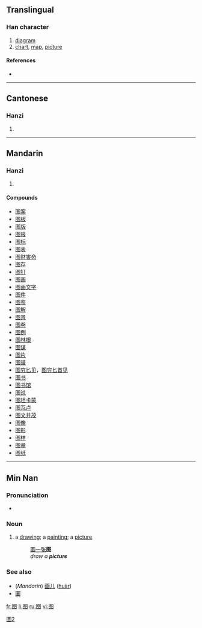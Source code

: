 {{zh-forms|{{zh-lookup|图}}|{{zh-lookup|圖}}}}
==Translingual==

===Han character===
{{Han char|rn=31|rad=囗|as=05|sn=8|four=|canj=田竹水卜 (WHEY)}}

# [[diagram]]
# [[chart]], [[map]], [[picture]]

====References====
* {{Han ref|kx=0218.041|hdz=10717.120|uh=56FE|ud=22270}}

----

==Cantonese==

===Hanzi===
{{yue-hanzi|jyut=|y=tou4}}

# {{defn|Cantonese|sort=囗05}}

----

==Mandarin==

===Hanzi===
{{cmn-hanzi|tra=圖|pin=[[tú]] ([[tu2]])|wg=t'u<sup>2</sup>}}

# {{defn|Mandarin|sort=囗05}}

====Compounds====
* [[图案]]
* [[图板]]
* [[图版]]
* [[图报]]
* [[图标]]
* [[图表]]
* [[图财害命]]
* [[图存]]
* [[图钉]]
* [[图画]]
* [[图画文字]]
* [[图件]]
* [[图鉴]]
* [[图解]]
* [[图景]]
* [[图卷]]
* [[图例]]
* [[图林根]]
* [[图谋]]
* [[图片]]
* [[图谱]]
* [[图穷匕见]]，[[图穷匕首见]]
* [[图书]]
* [[图书馆]]
* [[图说]]
* [[图坦卡蒙]]
* [[图瓦卢]]
* [[图文并茂]]
* [[图像]]
* [[图形]]
* [[图样]]
* [[图章]]
* [[图纸]]

----

==Min Nan==

===Pronunciation===
* {{IPA|[ tɔ˧˥ ]}}

===Noun===
{{nan-noun|s|poj=tô·|pojt=too5|tra=圖|sim=图|rs=囗05}}

# a [[drawing]]; a [[painting]]; a [[picture]]
#: [[画]][[一]][[张]]'''图'''
#: {{unicode|ōe chi̍t tiuⁿ '''tô·'''}}
#: ''draw a '''picture'''''

===See also===
* (''Mandarin'') [[画儿]] ([[huàr]])
* [[圗]]

[[Category:CJKV characters simplified differently in Japan and China|圖2]]

[[fr:图]]
[[li:图]]
[[ru:图]]
[[vi:图]]